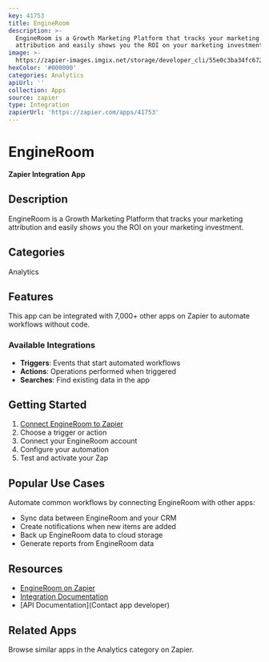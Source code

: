 ```yaml
---
key: 41753
title: EngineRoom
description: >-
  EngineRoom is a Growth Marketing Platform that tracks your marketing
  attribution and easily shows you the ROI on your marketing investment.
image: >-
  https://zapier-images.imgix.net/storage/developer_cli/55e0c3ba34fc672e1701ac1c05e1305d_2.png?auto=format%2Ccompress&ixlib=python-3.0.0&q=50
hexColor: '#000000'
categories: Analytics
apiUrl: ''
collection: Apps
source: zapier
type: Integration
zapierUrl: 'https://zapier.com/apps/41753'
---
```

# EngineRoom

**Zapier Integration App**

## Description

EngineRoom is a Growth Marketing Platform that tracks your marketing attribution and easily shows you the ROI on your marketing investment.

## Categories

Analytics

## Features

This app can be integrated with 7,000+ other apps on Zapier to automate workflows without code.

### Available Integrations

- **Triggers**: Events that start automated workflows
- **Actions**: Operations performed when triggered
- **Searches**: Find existing data in the app

## Getting Started

1. [Connect EngineRoom to Zapier](https://zapier.com/apps/41753)
2. Choose a trigger or action
3. Connect your EngineRoom account
4. Configure your automation
5. Test and activate your Zap

## Popular Use Cases

Automate common workflows by connecting EngineRoom with other apps:

- Sync data between EngineRoom and your CRM
- Create notifications when new items are added
- Back up EngineRoom data to cloud storage
- Generate reports from EngineRoom data

## Resources

- [EngineRoom on Zapier](https://zapier.com/apps/41753)
- [Integration Documentation](https://zapier.com/apps/41753/integrations)
- [API Documentation](Contact app developer)

## Related Apps

Browse similar apps in the Analytics category on Zapier.
